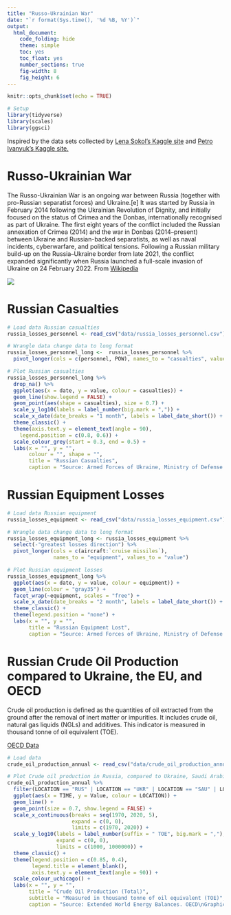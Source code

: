 ```yaml
---
title: "Russo-Ukrainian War"
date: "`r format(Sys.time(), '%d %B, %Y')`"
output: 
  html_document:
    code_folding: hide
    theme: simple
    toc: yes
    toc_float: yes
    number_sections: true
    fig-width: 8
    fig_height: 6
---
```

```r
knitr::opts_chunk$set(echo = TRUE)

# Setup
library(tidyverse)
library(scales)
library(ggsci)
```
Inspired by the data sets collected by [Lena Sokol's Kaggle site](https://www.kaggle.com/code/sokolheavy/2022-ukraine-russia-war-visualization) and [Petro Ivanyuk's Kaggle site.](https://www.kaggle.com/datasets/piterfm/2022-ukraine-russian-war)

# Russo-Ukrainian War

The Russo-Ukrainian War is an ongoing war between Russia (together with pro-Russian separatist forces) and Ukraine.[e] It was started by Russia in February 2014 following the Ukrainian Revolution of Dignity, and initially focused on the status of Crimea and the Donbas, internationally recognised as part of Ukraine. The first eight years of the conflict included the Russian annexation of Crimea (2014) and the war in Donbas (2014–present) between Ukraine and Russian-backed separatists, as well as naval incidents, cyberwarfare, and political tensions. Following a Russian military build-up on the Russia–Ukraine border from late 2021, the conflict expanded significantly when Russia launched a full-scale invasion of Ukraine on 24 February 2022. From [Wikipedia](https://en.wikipedia.org/wiki/Russo-Ukrainian_War#2022_Russian_invasion_of_Ukraine)  

![](https://upload.wikimedia.org/wikipedia/commons/thumb/4/4f/2022_Russian_invasion_of_Ukraine.svg/1920px-2022_Russian_invasion_of_Ukraine.svg.png)

# Russian Casualties

```r
# Load data Russian casualties
russia_losses_personnel <- read_csv("data/russia_losses_personnel.csv")

# Wrangle data change data to long format
russia_losses_personnel_long <-  russia_losses_personnel %>% 
  pivot_longer(cols = c(personnel, POW), names_to = "casualties", values_to = "value")

# Plot Russian casualties
russia_losses_personnel_long %>%
  drop_na() %>%
  ggplot(aes(x = date, y = value, colour = casualties)) +
  geom_line(show.legend = FALSE) +
  geom_point(aes(shape = casualties), size = 0.7) +
  scale_y_log10(labels = label_number(big.mark = ",")) +
  scale_x_date(date_breaks = "1 month", labels = label_date_short()) +
  theme_classic() +
  theme(axis.text.y = element_text(angle = 90),
    legend.position = c(0.8, 0.6)) +
  scale_colour_grey(start = 0.3, end = 0.5) +
  labs(x = "", y = "",
       colour = "", shape = "",
       title = "Russian Casualties",
       caption = "Source: Armed Forces of Ukraine, Ministry of Defense of Ukraine\nGraphic: @weiyuet")
```

# Russian Equipment Losses

```r
# Load data Russian equipment
russia_losses_equipment <- read_csv("data/russia_losses_equipment.csv")

# Wrangle data change data to long format
russia_losses_equipment_long <- russia_losses_equipment %>% 
  select(-"greatest losses direction") %>% 
  pivot_longer(cols = c(aircraft:`cruise missiles`),
               names_to = "equipment", values_to = "value")

# Plot Russian equipment losses
russia_losses_equipment_long %>%
  ggplot(aes(x = date, y = value, colour = equipment)) +
  geom_line(colour = "gray35") +
  facet_wrap(~equipment, scales = "free") +
  scale_x_date(date_breaks = "2 month", labels = label_date_short()) +
  theme_classic() +
  theme(legend.position = "none") +
  labs(x = "", y = "",
       title = "Russian Equipment Lost",
       caption = "Source: Armed Forces of Ukraine, Ministry of Defense of Ukraine\nGraphic: @weiyuet")
```

# Russian Crude Oil Production compared to Ukraine, the EU, and OECD

Crude oil production is defined as the quantities of oil extracted from the ground after the removal of inert matter or impurities. It includes crude oil, natural gas liquids (NGLs) and additives. This indicator is measured in thousand tonne of oil equivalent (TOE). 

[OECD Data](https://data.oecd.org/energy/crude-oil-production.htm)

```r
# Load data 
crude_oil_production_annual <- read_csv("data/crude_oil_production_annual.csv")

# Plot Crude oil production in Russia, compared to Ukraine, Saudi Arabia, Norway, and the EU
crude_oil_production_annual %>% 
  filter(LOCATION == "RUS" | LOCATION == "UKR" | LOCATION == "SAU" | LOCATION == "NOR" | LOCATION == "USA" | LOCATION == "EU28") %>%
  ggplot(aes(x = TIME, y = Value, colour = LOCATION)) +
  geom_line() +
  geom_point(size = 0.7, show.legend = FALSE) +
  scale_x_continuous(breaks = seq(1970, 2020, 5),
                     expand = c(0, 0),
                     limits = c(1970, 2020)) +
  scale_y_log10(labels = label_number(suffix = " TOE", big.mark = ","),
                expand = c(0, 0),
                limits = c(1000, 1000000)) +
  theme_classic() +
  theme(legend.position = c(0.85, 0.4), 
        legend.title = element_blank(),
        axis.text.y = element_text(angle = 90)) +
  scale_colour_uchicago() +
  labs(x = "", y = "",
       title = "Crude Oil Production (Total)",
       subtitle = "Measured in thousand tonne of oil equivalent (TOE)",
       caption = "Source: Extended World Energy Balances. OECD\nGraphic: @weiyuet")
```

